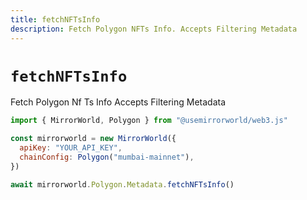 ```yaml
---
title: fetchNFTsInfo
description: Fetch Polygon NFTs Info. Accepts Filtering Metadata
---
```


# `fetchNFTsInfo`

Fetch Polygon Nf Ts Info Accepts Filtering Metadata

```js
import { MirrorWorld, Polygon } from "@usemirrorworld/web3.js"

const mirrorworld = new MirrorWorld({
  apiKey: "YOUR_API_KEY",
  chainConfig: Polygon("mumbai-mainnet"),
})

await mirrorworld.Polygon.Metadata.fetchNFTsInfo()
```
